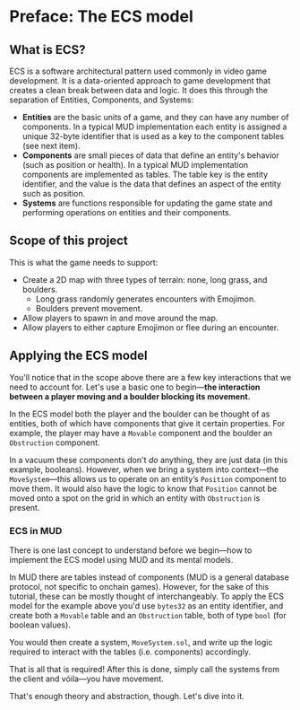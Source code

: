 # Preface: The ECS model

## What is ECS?

ECS is a software architectural pattern used commonly in video game development. It is a data-oriented approach to game development that creates a clean break between data and logic. It does this through the separation of Entities, Components, and Systems:

- **Entities** are the basic units of a game, and they can have any number of components.
  In a typical MUD implementation each entity is assigned a unique 32-byte identifier that is used as a key to the component tables (see next item).
- **Components** are small pieces of data that define an entity's behavior (such as position or health).
  In a typical MUD implementation components are implemented as tables.
  The table key is the entity identifier, and the value is the data that defines an aspect of the entity such as position.
- **Systems** are functions responsible for updating the game state and performing operations on entities and their components.

## Scope of this project

This is what the game needs to support:

- Create a 2D map with three types of terrain: none, long grass, and boulders.
  - Long grass randomly generates encounters with Emojimon.
  - Boulders prevent movement.
- Allow players to spawn in and move around the map.
- Allow players to either capture Emojimon or flee during an encounter.

## Applying the ECS model

You'll notice that in the scope above there are a few key interactions that we need to account for. Let's use a basic one to begin—**the interaction between a player moving and a boulder blocking its movement.**

In the ECS model both the player and the boulder can be thought of as entities, both of which have components that give it certain properties. For example, the player may have a `Movable` component and the boulder an `Obstruction` component.

In a vacuum these components don't _do_ anything, they are just data (in this example, booleans). However, when we bring a system into context—the `MoveSystem`—this allows us to operate on an entity’s `Position` component to move them. It would also have the logic to know that `Position` cannot be moved onto a spot on the grid in which an entity with `Obstruction` is present.

### ECS in MUD

There is one last concept to understand before we begin—how to implement the ECS model using MUD and its mental models.

In MUD there are tables instead of components (MUD is a general database protocol, not specific to onchain games).
However, for the sake of this tutorial, these can be mostly thought of interchangeably.
To apply the ECS model for the example above you'd use `bytes32` as an entity identifier, and create both a `Movable` table and an `Obstruction` table, both of type `bool` (for boolean values).

You would then create a system, `MoveSystem.sol`, and write up the logic required to interact with the tables (i.e. components) accordingly.

That is all that is required! After this is done, simply call the systems from the client and vóila—you have movement.

That's enough theory and abstraction, though. Let's dive into it.
